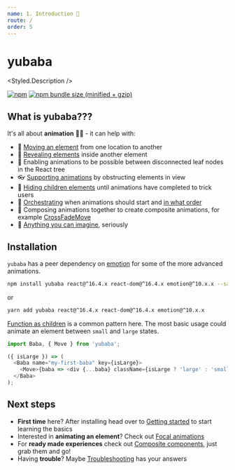 ```yaml
---
name: 1. Introduction 📖
route: /
order: 5
---
```



# yubaba

<Styled.Description />

[![npm](https://img.shields.io/npm/v/yubaba.svg)](https://www.npmjs.com/package/yubaba) [![npm bundle size (minified + gzip)](https://img.shields.io/bundlephobia/minzip/yubaba.svg)](https://bundlephobia.com/result?p=yubaba)

<EmailChain />

## What is yubaba???

It's all about **animation** 🧙✨ - it can help with:

- 🚚 [Moving an element](/move) from one location to another
- 💨 [Revealing elements](/focal-reveal-move) inside another element
- 📴 Enabling animations to be possible between disconnected leaf nodes in the React tree
- 👓 [Supporting animations](/supporting-animations) by obstructing elements in view
- 🤫 [Hiding children elements](/advanced-usage#delay-showing-content-until-all-animations-have-finished) until animations have completed to trick users
- 🔢 [Orchestrating](/advanced-usage#wait-for-the-previous-animation-to-finish-before-starting-the-next) when animations should start and [in what order](/advanced-usage#controlling-in-what-order-animations-should-execute)
- 📝 Composing animations together to create composite animations, for example [CrossFadeMove](/cross-fade-move)
- 🤯 [Anything you can imagine](/custom-animations), seriously

## Installation

`yubaba` has a peer dependency on [emotion](https://emotion.sh/docs/introduction) for some of the more advanced animations.

```bash
npm install yubaba react@^16.4.x react-dom@^16.4.x emotion@^10.x.x --save
```

or

```bash
yarn add yubaba react@^16.4.x react-dom@^16.4.x emotion@^10.x.x
```

[Function as children](https://reactpatterns.com/#function-as-children) is a common pattern here.
The most basic usage could animate an element between `small` and `large` states.

```js
import Baba, { Move } from 'yubaba';

({ isLarge }) => (
  <Baba name="my-first-baba" key={isLarge}>
    <Move>{baba => <div {...baba} className={isLarge ? 'large' : 'small'} />}</Move>
  </Baba>
);
```

## Next steps

- **First time** here? After installing head over to [Getting started](/getting-started) to start learning the basics
- Interested in **animating an element**? Check out [Focal animations](/focal-animations)
- For **ready made experiences** check out [Composite components](/composite-components), just grab them and go!
- Having **trouble**? Maybe [Troubleshooting](/troubleshooting) has your answers
